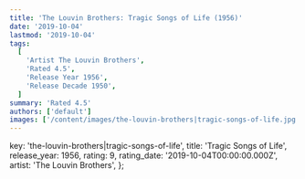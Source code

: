 ```yaml
---
title: 'The Louvin Brothers: Tragic Songs of Life (1956)'
date: '2019-10-04'
lastmod: '2019-10-04'
tags:
  [
    'Artist The Louvin Brothers',
    'Rated 4.5',
    'Release Year 1956',
    'Release Decade 1950',
  ]
summary: 'Rated 4.5'
authors: ['default']
images: ['/content/images/the-louvin-brothers|tragic-songs-of-life.jpg']
---
```


  key: 'the-louvin-brothers|tragic-songs-of-life',
  title: 'Tragic Songs of Life',
  release_year: 1956,
  rating: 9,
  rating_date: '2019-10-04T00:00:00.000Z',
  artist: 'The Louvin Brothers',
};

<MusicRating data={data} />
